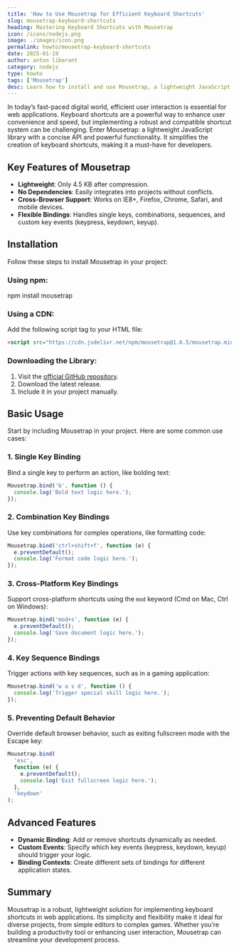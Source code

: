 ```yaml
---
title: 'How to Use Mousetrap for Efficient Keyboard Shortcuts'
slug: mousetrap-keyboard-shortcuts
heading: Mastering Keyboard Shortcuts with Mousetrap
icon: /icons/nodejs.png
image: ./images/icon.png
permalink: howto/mousetrap-keyboard-shortcuts
date: 2025-01-19
author: anton liberant
category: nodejs
type: howto
tags: ['Mousetrap']
desc: Learn how to install and use Mousetrap, a lightweight JavaScript library for creating customizable, cross-platform keyboard shortcuts with ease and efficiency.
---
```


In today’s fast-paced digital world, efficient user interaction is essential for web applications. Keyboard shortcuts are a powerful way to enhance user convenience and speed, but implementing a robust and compatible shortcut system can be challenging. Enter Mousetrap: a lightweight JavaScript library with a concise API and powerful functionality. It simplifies the creation of keyboard shortcuts, making it a must-have for developers.

## Key Features of Mousetrap

- **Lightweight**: Only 4.5 KB after compression.
- **No Dependencies**: Easily integrates into projects without conflicts.
- **Cross-Browser Support**: Works on IE8+, Firefox, Chrome, Safari, and mobile devices.
- **Flexible Bindings**: Handles single keys, combinations, sequences, and custom key events (keypress, keydown, keyup).

## Installation

Follow these steps to install Mousetrap in your project:

### Using npm:

<div className='code-cmd'>npm install mousetrap</div>

### Using a CDN:

Add the following script tag to your HTML file:

```html
<script src="https://cdn.jsdelivr.net/npm/mousetrap@1.6.5/mousetrap.min.js"></script>
```

### Downloading the Library:

1. Visit the [official GitHub repository](https://github.com/ccampbell/mousetrap).
2. Download the latest release.
3. Include it in your project manually.

## Basic Usage

Start by including Mousetrap in your project. Here are some common use cases:

### 1. Single Key Binding

Bind a single key to perform an action, like bolding text:

```js
Mousetrap.bind('b', function () {
  console.log('Bold text logic here.');
});
```

### 2. Combination Key Bindings

Use key combinations for complex operations, like formatting code:

```js
Mousetrap.bind('ctrl+shift+f', function (e) {
  e.preventDefault();
  console.log('Format code logic here.');
});
```

### 3. Cross-Platform Key Bindings

Support cross-platform shortcuts using the `mod` keyword (Cmd on Mac, Ctrl on Windows):

```js
Mousetrap.bind('mod+s', function (e) {
  e.preventDefault();
  console.log('Save document logic here.');
});
```

### 4. Key Sequence Bindings

Trigger actions with key sequences, such as in a gaming application:

```js
Mousetrap.bind('w a s d', function () {
  console.log('Trigger special skill logic here.');
});
```

### 5. Preventing Default Behavior

Override default browser behavior, such as exiting fullscreen mode with the Escape key:

```js
Mousetrap.bind(
  'esc',
  function (e) {
    e.preventDefault();
    console.log('Exit fullscreen logic here.');
  },
  'keydown'
);
```

## Advanced Features

- **Dynamic Binding**: Add or remove shortcuts dynamically as needed.
- **Custom Events**: Specify which key events (keypress, keydown, keyup) should trigger your logic.
- **Binding Contexts**: Create different sets of bindings for different application states.

## Summary

Mousetrap is a robust, lightweight solution for implementing keyboard shortcuts in web applications. Its simplicity and flexibility make it ideal for diverse projects, from simple editors to complex games. Whether you’re building a productivity tool or enhancing user interaction, Mousetrap can streamline your development process.
